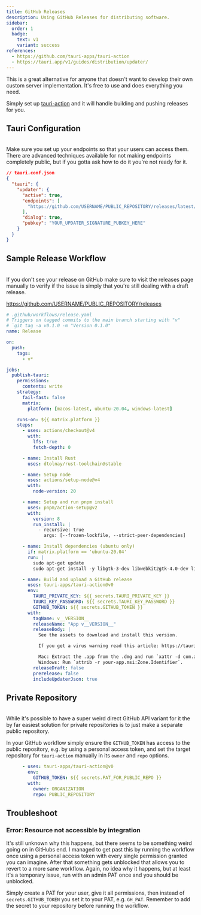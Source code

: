 ```yaml
---
title: GitHub Releases
description: Using GitHub Releases for distributing software.
sidebar:
  order: 1
  badge:
    text: v1
    variant: success
references:
  - https://github.com/tauri-apps/tauri-action
  - https://tauri.app/v1/guides/distribution/updater/
---
```



<SimonSays>
This is a great alternative for anyone that doesn't want to develop their own custom server implementation. It's free to use and does everything you need.

Simply set up <a href="https://github.com/tauri-apps/tauri-action" target="_blank">tauri-action</a> and it will handle building and pushing releases for you.
</SimonSays>

## Tauri Configuration
<br/>
<SimonSays title="The endpoint must be publicly accessible">
Make sure you set up your endpoints so that your users can access them. There are advanced techniques available for not making endpoints completely public, but if you gotta ask how to do it you're not ready for it.
</SimonSays>

```json
// tauri.conf.json
{
  "tauri": {
    "updater": {
      "active": true,
      "endpoints": [
        "https://github.com/USERNAME/PUBLIC_REPOSITORY/releases/latest/download/latest.json"
      ],
      "dialog": true,
      "pubkey": "YOUR_UPDATER_SIGNATURE_PUBKEY_HERE"
    }
  }
}
```

## Sample Release Workflow
<br/>
<SimonSays title="Drafts don't show up on your front page.">
If you don't see your release on GitHub make sure to visit the releases page manually to verify if the issue is simply that you're still dealing with a draft release.

https://github.com/USERNAME/PUBLIC_REPOSITORY/releases
</SimonSays>

```yaml
# .github/workflows/release.yaml
# Triggers on tagged commits to the main branch starting with "v"
# `git tag -a v0.1.0 -m "Version 0.1.0"
name: Release

on:
  push:
    tags:
      - v*

jobs:
  publish-tauri:
    permissions:
      contents: write
    strategy:
      fail-fast: false
      matrix:
        platform: [macos-latest, ubuntu-20.04, windows-latest]

    runs-on: ${{ matrix.platform }}
    steps:
      - uses: actions/checkout@v4
        with:
          lfs: true
          fetch-depth: 0

      - name: Install Rust
        uses: dtolnay/rust-toolchain@stable

      - name: Setup node
        uses: actions/setup-node@v4
        with:
          node-version: 20

      - name: Setup and run pnpm install
        uses: pnpm/action-setup@v2
        with:
          version: 8
          run_install: |
            - recursive: true
              args: [--frozen-lockfile, --strict-peer-dependencies]

      - name: Install dependencies (ubuntu only)
        if: matrix.platform == 'ubuntu-20.04'
        run: |
          sudo apt-get update
          sudo apt-get install -y libgtk-3-dev libwebkit2gtk-4.0-dev libappindicator3-dev librsvg2-dev patchelf

      - name: Build and upload a GitHub release
        uses: tauri-apps/tauri-action@v0
        env:
          TAURI_PRIVATE_KEY: ${{ secrets.TAURI_PRIVATE_KEY }}
          TAURI_KEY_PASSWORD: ${{ secrets.TAURI_KEY_PASSWORD }}
          GITHUB_TOKEN: ${{ secrets.GITHUB_TOKEN }}
        with:
          tagName: v__VERSION__
          releaseName: "App v__VERSION__"
          releaseBody: |
            See the assets to download and install this version.

            If you get a virus warning read this article: https://tauri.by.simon.hyll.nu/concepts/security/false_positives/.

            Mac: Extract the .app from the .dmg and run `xattr -d com.apple.quarantine your-app.app`.
            Windows: Run `attrib -r your-app.msi:Zone.Identifier`.
          releaseDraft: false
          prerelease: false
          includeUpdaterJson: true
```

## Private Repository
<br/>
<SimonSays title="The easiest solution is making a second public repository">
While it's possible to have a super weird direct GitHub API variant for it the by far easiest solution for private repositories is to just make a separate public repository.

In your GitHub workflow simply ensure the `GITHUB_TOKEN` has access to the public repository, e.g. by using a personal access token, and set the target repository for `tauri-action` manually in its `owner` and `repo` options.
</SimonSays>

```yaml
      - uses: tauri-apps/tauri-action@v0
        env:
          GITHUB_TOKEN: ${{ secrets.PAT_FOR_PUBLIC_REPO }}
        with:
          owner: ORGANIZATION
          repo: PUBLIC_REPOSITORY
```

## Troubleshoot

### Error: Resource not accessible by integration

It's still unknown why this happens, but there seems to be something weird going on in GitHubs end. I managed to get past this by running the workflow once using a personal access token with every single permission granted you can imagine. After that something gets unblocked that allows you to revert to a more sane workflow. Again, no idea why it happens, but at least it's a temporary issue, run with an admin PAT once and you should be unblocked.

Simply create a PAT for your user, give it all permissions, then instead of `secrets.GITHUB_TOKEN` you set it to your PAT, e.g. `GH_PAT`. Remember to add the secret to your repository before running the workflow.
